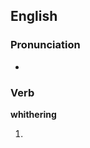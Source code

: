 ==English==

===Pronunciation===
* {{homophones|withering}}

===Verb===
'''whithering'''

# {{obsolete}} {{present participle of|[[whither]]}}